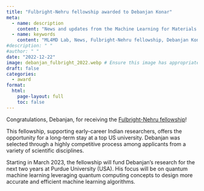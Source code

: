 ```yaml
---
title: "Fulbright-Nehru fellowship awarded to Debanjan Konar"
meta:
  - name: description
    content: "News and updates from the Machine Learning for Materials Design (ML4MD) Lab: Fulbright-Nehru fellowship awarded to Debanjan Konar."
  - name: keywords
    content: "ML4MD Lab, News, Fulbright-Nehru fellowship, Debanjan Konar, Quantum Machine Learning"
#description: " "
#author: " "
date: "2022-12-22"
image: debanjan_fulbright_2022.webp # Ensure this image has appropriate alt text if used directly in content
draft: false
categories:
  - award
format:
  html:
    page-layout: full
    toc: false
---
```


Congratulations, Debanjan, for receiving the [Fulbright-Nehru fellowship](https://www.usief.org.in/scholar-profile/scholarprofiledetails.aspx?fellowid=12716){target="_blank"}! 

This fellowship, supporting early-career Indian researchers, offers the opportunity for a long-term stay at a top US university. Debanjan was selected through a highly competitive process among applicants from a variety of scientific disciplines.

Starting in March 2023, the fellowship will fund Debanjan's research for the next two years at Purdue University (USA). His focus will be on quantum machine learning leveraging quantum computing concepts to design more accurate and efficient machine learning algorithms. 